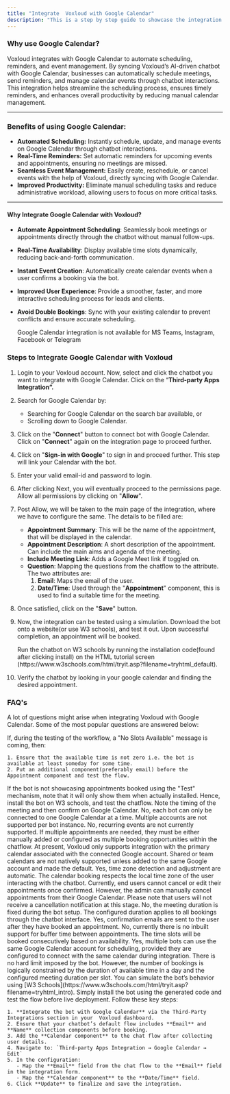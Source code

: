 ```yaml
---
title: "Integrate  Voxloud with Google Calendar"
description: "This is a step by step guide to showcase the integration of Google Calendar with  Voxloud"
---
```


### **Why use Google Calendar?**

Voxloud integrates with Google Calendar to automate scheduling, reminders, and event management. By syncing  Voxloud’s AI-driven chatbot with Google Calendar, businesses can automatically schedule meetings, send reminders, and manage calendar events through chatbot interactions. This integration helps streamline the scheduling process, ensures timely reminders, and enhances overall productivity by reducing manual calendar management.

---

### **Benefits of using Google Calendar:**

- **Automated Scheduling:** Instantly schedule, update, and manage events on Google Calendar through chatbot interactions.
- **Real-Time Reminders:** Set automatic reminders for upcoming events and appointments, ensuring no meetings are missed.
- **Seamless Event Management:** Easily create, reschedule, or cancel events with the help of  Voxloud, directly syncing with Google Calendar.
- **Improved Productivity:** Eliminate manual scheduling tasks and reduce administrative workload, allowing users to focus on more critical tasks.

---

#### **Why Integrate Google Calendar with  Voxloud?**

- **Automate Appointment Scheduling**: Seamlessly book meetings or appointments directly through the chatbot without manual follow-ups.
- **Real-Time Availability**: Display available time slots dynamically, reducing back-and-forth communication.
- **Instant Event Creation**: Automatically create calendar events when a user confirms a booking via the bot.
- **Improved User Experience**: Provide a smoother, faster, and more interactive scheduling process for leads and clients.
- **Avoid Double Bookings**: Sync with your existing calendar to prevent conflicts and ensure accurate scheduling.

  <Info>
    Google Calendar integration is not available for MS Teams, Instagram, Facebook or Telegram
  </Info>

### **Steps to Integrate Google Calendar with  Voxloud**

 1. Login to your  Voxloud account. Now, select and click the chatbot you want to integrate with Google Calendar. Click on the “**Third-party Apps Integration”.**
 2. Search for Google Calendar by:
    - Searching for Google Calendar on the search bar available, or
    - Scrolling down to Google Calendar.
 3. Click on the "**Connect**" button to connect bot with Google Calendar. Click on "**Connect**" again on the integration page to proceed further.
 4. Click on "**Sign-in with Google**" to sign in and proceed further. This step will link your Calendar with the bot.
 5. Enter your valid email-id and password to login.
 6. After clicking Next, you will eventually proceed to the permissions page. Allow all permissions by clicking on "**Allow**".
 7. Post Allow, we will be taken to the main page of the integration, where we have to configure the same. The details to be filled are:
    - **Appointment Summary**: This will be the name of the appointment, that will be displayed in the calendar.
    - **Appointment Description**: A short description of the appointment. Can include the main aims and agenda of the meeting.
    - **Include Meeting Link**: Adds a Google Meet link if toggled on.
    - **Question**: Mapping the questions from the chatflow to the attribute. The two attributes are:
      1. **Email**: Maps the email of the user.
      2. **Date/Time**: Used through the "**Appointment**" component, this is used to find a suitable time for the meeting.
 8. Once satisfied, click on the "**Save**" button.
 9. Now, the integration can be tested using a simulation. Download the bot onto a website(or use W3 schools), and test it out. Upon successful completion, an appointment will be booked.

    <Info>
      Run the chatbot on W3 schools by running the installation code(found after clicking install) on the HTML tutorial screen (https://www.w3schools.com/html/tryit.asp?filename=tryhtml_default).
    </Info>
10. Verify the chatbot by looking in your google calendar and finding the desired appointment.

### **FAQ's**

A lot of questions might arise when integrating  Voxloud with Google Calendar. Some of the most popular questions are answered below:

<AccordionGroup>
  <Accordion title='Why is "no slots available" error showing up?'>
    If, during the testing of the workflow, a "No Slots Available" message is coming, then:

    1. Ensure that the available time is not zero i.e. the bot is available at least someday for some time.
    2. Put an additional component(preferably email) before the Appointment component and test the flow.
  </Accordion>
  <Accordion title="Why are no appointments being booked while testing">
    If the bot is not showcasing appointments booked using the "Test" mechanism, note that it will only show them when actually installed. Hence, install the bot on W3 schools, and test the chatflow. Note the timing of the meeting and then confirm on Google Calendar.
  </Accordion>
  <Accordion title="Can I connect more than 1 google calendar account?">
    No, each bot can only be connected to one Google Calendar at a time. Multiple accounts are not supported per bot instance.
  </Accordion>
  <Accordion title="Does the integration support recurring events?">
    No, recurring events are not currently supported. If multiple appointments are needed, they must be either manually added or configured as multiple booking opportunities within the chatflow.
  </Accordion>
  <Accordion title="Can I integrate with a shared or a team calendar instead of a personal calendar">
    At present,  Voxloud only supports integration with the primary calendar associated with the connected Google account. Shared or team calendars are not natively supported unless added to the same Google account and made the default.
  </Accordion>
  <Accordion title="Is the time zone automatically adjusted based on user or admin location?">
    Yes, time zone detection and adjustment are automatic. The calendar booking respects the local time zone of the user interacting with the chatbot.
  </Accordion>
  <Accordion title="Can I edit or cancel appointments after they are booked?">
    Currently, end users cannot cancel or edit their appointments once confirmed. However, the admin can manually cancel appointments from their Google Calendar. Please note that users will not receive a cancellation notification at this stage.
  </Accordion>
  <Accordion title="Can users choose meeting duration while booking?">
    No, the meeting duration is fixed during the bot setup. The configured duration applies to all bookings through the chatbot interface.
  </Accordion>
  <Accordion title="Are email confirmations sent after booking?">
    Yes, confirmation emails are sent to the user after they have booked an appointment.
  </Accordion>
  <Accordion title="Is there a way to add buffer between appointments (eg : 10 min gap) ?">
    No, currently there is no inbuilt support for buffer time between appointments. The time slots will be booked consecutively based on availability.
  </Accordion>
  <Accordion title="Does multiple bots use same google calendar for booking?">
    Yes, multiple bots can use the same Google Calendar account for scheduling, provided they are configured to connect with the same calendar during integration.
  </Accordion>
  <Accordion title="Is there a limit of how many bookings can be made per day via bot?">
    There is no hard limit imposed by the bot. However, the number of bookings is logically constrained by the duration of available time in a day and the configured meeting duration per slot.
  </Accordion>
  <Accordion title="How can I test google calendar integration before deploying to production">
    You can simulate the bot’s behavior using [W3 Schools](https://www.w3schools.com/html/tryit.asp?filename=tryhtml_intro). Simply install the bot using the generated code and test the flow before live deployment.
  </Accordion>
  <Accordion title="How do I properly configure the chatbot with gogle calendar?">
    Follow these key steps:

    1. **Integrate the bot with Google Calendar** via the Third-Party Integrations section in your  Voxloud dashboard.
    2. Ensure that your chatbot’s default flow includes **Email** and **Name** collection components before booking.
    3. Add the **Calendar component** to the chat flow after collecting user details.
    4. Navigate to: `Third-party Apps Integration → Google Calendar → Edit`
    5. In the configuration:
       - Map the **Email** field from the chat flow to the **Email** field in the integration form.
       - Map the **Calendar component** to the **Date/Time** field.
    6. Click **Update** to finalize and save the integration.
  </Accordion>
</AccordionGroup>